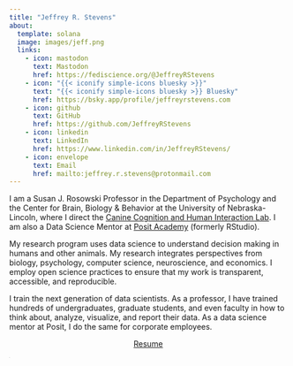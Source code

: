 ```yaml
---
title: "Jeffrey R. Stevens"
about:
  template: solana
  image: images/jeff.png
  links:
    - icon: mastodon
      text: Mastodon
      href: https://fediscience.org/@JeffreyRStevens
    - icon: "{{< iconify simple-icons bluesky >}}"
      text: "{{< iconify simple-icons bluesky >}} Bluesky" 
      href: https://bsky.app/profile/jeffreyrstevens.com
    - icon: github
      text: GitHub
      href: https://github.com/JeffreyRStevens
    - icon: linkedin
      text: LinkedIn
      href: https://www.linkedin.com/in/JeffreyRStevens/
    - icon: envelope
      text: Email
      href: mailto:jeffrey.r.stevens@protonmail.com
---
```


I am a Susan J. Rosowski Professor in the Department of Psychology and the Center for Brain, Biology & Behavior at the University of Nebraska-Lincoln, where I direct the [Canine Cognition and Human Interaction Lab](https://dogcog.unl.edu){target="_blank"}. I am also a Data Science Mentor at [Posit Academy](https://posit.co/academy){target="_blank"} (formerly RStudio).

My research program uses data science to understand decision making in humans and other animals. My research integrates perspectives from biology, psychology, computer science, neuroscience, and economics. I employ open science practices to ensure that my work is transparent, accessible, and reproducible.

I train the next generation of data scientists. As a professor, I have trained hundreds of undergraduates, graduate students, and even faculty in how to think about, analyze, visualize, and report their data. As a data science mentor at Posit, I do the same for corporate employees.

<p align="center"><a href="/images/resume.pdf" class="btn btn-primary">Resume</a></p>

<p style="font-size:1px; "><a rel="me" href="https://fediscience.org/@JeffreyRStevens">.</a></p>
